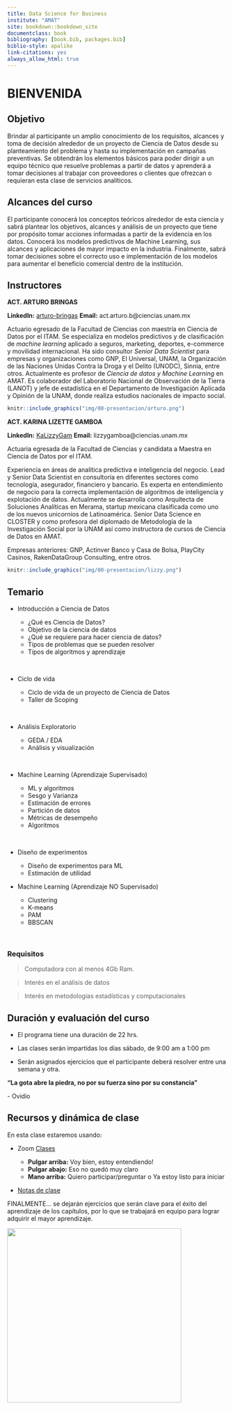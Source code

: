 ```yaml
--- 
title: Data Science for Business
institute: "AMAT"
site: bookdown::bookdown_site
documentclass: book
bibliography: [book.bib, packages.bib]
biblio-style: apalike
link-citations: yes
always_allow_html: true
---
```


# BIENVENIDA {-}

## Objetivo {-}

Brindar al participante un amplio conocimiento de los requisitos, alcances y toma de decisión alrededor de un proyecto de Ciencia de Datos desde su planteamiento del problema y hasta su implementación en campañas preventivas. Se obtendrán los elementos básicos para poder dirigir a un equipo técnico que resuelve problemas a partir de datos y aprenderá a tomar decisiones al trabajar con proveedores o clientes que ofrezcan o requieran esta clase de servicios analíticos.

## Alcances del curso {-}

El participante conocerá los conceptos teóricos alrededor de esta ciencia y sabrá plantear los objetivos, alcances y análisis de un proyecto que tiene por propósito tomar acciones informadas a partir de la evidencia en los datos. Conocerá los modelos predictivos de Machine Learning, sus alcances y aplicaciones de mayor impacto en la industria. Finalmente, sabrá tomar decisiones sobre el correcto uso e implementación de los modelos para aumentar el beneficio comercial dentro de la institución.


## Instructores {-} 

**ACT. ARTURO BRINGAS** 

**LinkedIn:** [arturo-bringas](https://www.linkedin.com/in/arturo-bringas/)
**Email:** act.arturo.b@ciencias.unam.mx

Actuario egresado de la Facultad de Ciencias con maestría en Ciencia de Datos por el ITAM. 
Se especializa en modelos predictivos y de clasificación de *machine learning* aplicado a seguros, marketing, deportes, e-commerce y movilidad internacional. Ha sido consultor *Senior Data Scientist* para empresas y organizaciones como GNP, El Universal, UNAM, la Organización de las Naciones Unidas Contra la Droga y el Delito (UNODC), Sinnia, entre otros. Actualmente es profesor de *Ciencia de datos y Machine Learning* en AMAT. Es colaborador del Laboratorio Nacional de Observación de la Tierra (LANOT) y jefe de estadística en el Departamento de Investigación Aplicada y Opinión de la UNAM, donde realiza estudios nacionales de impacto social.

```r
knitr::include_graphics("img/00-presentacion/arturo.png")
```

**ACT. KARINA LIZETTE GAMBOA** 

**LinkedIn:** [KaLizzyGam ](https://www.linkedin.com/in/kalizzygam/)
**Email:**  lizzygamboa@ciencias.unam.mx

Actuaria egresada de la Facultad de Ciencias y candidata a Maestra en
Ciencia de Datos por el ITAM.

Experiencia en áreas de analítica predictiva e inteligencia del negocio. Lead y Senior
Data Scientist en consultoría en diferentes sectores como tecnología, asegurador,
financiero y bancario. Es experta en entendimiento de negocio para la correcta
implementación de algoritmos de inteligencia y explotación de datos.
Actualmente se desarrolla como Arquitecta de Soluciones Analíticas en Merama,
startup mexicana clasificada como uno de los nuevos unicornios de Latinoamérica.
Senior Data Science en CLOSTER y como profesora del diplomado de Metodología
de la Investigación Social por la UNAM así como instructora de cursos de Ciencia de
Datos en AMAT.

Empresas anteriores: GNP, Actinver Banco y Casa de Bolsa, PlayCity Casinos,
RakenDataGroup Consulting, entre otros.

```r
knitr::include_graphics("img/00-presentacion/lizzy.png")
```

## Temario {-}

* Introducción a Ciencia de Datos 
  * ¿Qué es Ciencia de Datos?
  * Objetivo de la ciencia de datos
  * ¿Qué se requiere para hacer ciencia de datos?
  * Tipos de problemas que se pueden resolver
  * Tipos de algoritmos y aprendizaje 
  
  </br>

* Ciclo de vida
  * Ciclo de vida de un proyecto de Ciencia de Datos
  * Taller de Scoping

  </br>

* Análisis Exploratorio
  * GEDA / EDA
  * Análisis y visualización

  </br>

* Machine Learning (Aprendizaje Supervisado)
  * ML y algoritmos
  * Sesgo y Varianza
  * Estimación de errores
  * Partición de datos
  * Métricas de desempeño
  * Algoritmos

  </br>

* Diseño de experimentos
  * Diseño de experimentos para ML
  * Estimación de utilidad
  
* Machine Learning (Aprendizaje NO Supervisado)
  * Clustering
  * K-means
  * PAM
  * BBSCAN

  </br>


### Requisitos {-}

> Computadora con al menos 4Gb Ram. 

> Interés en el análisis de datos

> Interés en metodologías estadísticas y computacionales


## Duración y evaluación del curso {-}

* El programa tiene una duración de 22 hrs.

* Las clases serán impartidas los días sábado, de 9:00 am a 1:00 pm 

* Serán asignados ejercicios que el participante deberá resolver entre una semana y otra.


::: {.infobox .note data-latex="{note}"}
**"La gota abre la piedra, no por su fuerza sino por su constancia"**

\- Ovidio
:::

## Recursos y dinámica de clase {-}

En esta clase estaremos usando: 

* Zoom [Clases](https://kumon.zoom.us/j/5455440751?pwd=dFlKSnZXV3lsVExvS3NNMVV1MVlZdz09)

  - **Pulgar arriba:** Voy bien, estoy entendiendo! 
  - **Pulgar abajo:** Eso no quedó muy claro
  - **Mano arriba:** Quiero participar/preguntar o Ya estoy listo para iniciar 

* [Notas de clase](https://acturio.github.io/amt22_aserta_intro2dsml/) 

FINALMENTE... se dejarán ejercicios que serán clave para el éxito del aprendizaje de los capítulos, por lo que se trabajará en equipo para lograr adquirir el mayor aprendizaje.


<div class="watermark"><img src="img/header.png" width="400"></div>


